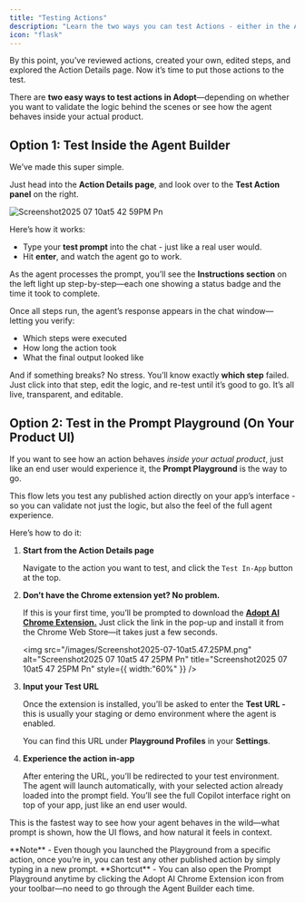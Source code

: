 ```yaml
---
title: "Testing Actions"
description: "Learn the two ways you can test Actions - either in the Agent Builder interface or directly in your product via the Prompt Playground. "
icon: "flask"
---
```


By this point, you’ve reviewed actions, created your own, edited steps, and explored the Action Details page. Now it’s time to put those actions to the test.

There are **two easy ways to test actions in Adopt**—depending on whether you want to validate the logic behind the scenes or see how the agent behaves inside your actual product.

## **Option 1: Test Inside the Agent Builder**

We’ve made this super simple.

Just head into the **Action Details page**, and look over to the **Test Action panel** on the right.

![Screenshot2025 07 10at5 42 59PM Pn](/images/Screenshot2025-07-10at5.42.59PM.png)

Here’s how it works:

- Type your **test prompt** into the chat - just like a real user would.
- Hit **enter**, and watch the agent go to work.

As the agent processes the prompt, you’ll see the **Instructions section** on the left light up step-by-step—each one showing a status badge and the time it took to complete.

Once all steps run, the agent’s response appears in the chat window—letting you verify:

- Which steps were executed
- How long the action took
- What the final output looked like

And if something breaks? No stress. You’ll know exactly **which step** failed. Just click into that step, edit the logic, and re-test until it’s good to go. It’s all live, transparent, and editable.

## **Option 2: Test in the Prompt Playground (On Your Product UI)**

If you want to see how an action behaves _inside your actual product_, just like an end user would experience it, the **Prompt Playground** is the way to go.

This flow lets you test any published action directly on your app’s interface - so you can validate not just the logic, but also the feel of the full agent experience.

Here’s how to do it:

1. **Start from the Action Details page**

   Navigate to the action you want to test, and click the `Test In-App` button at the top.
2. **Don’t have the Chrome extension yet? No problem.**

   If this is your first time, you’ll be prompted to download the [**Adopt AI Chrome Extension.**](https://chromewebstore.google.com/detail/adoptai-copilot/hknjdiahldmenfhmmdcbccpecnpneabk?authuser=0&hl=en) Just click the link in the pop-up and install it from the Chrome Web Store—it takes just a few seconds.

   <img
     src="/images/Screenshot2025-07-10at5.47.25PM.png"
     alt="Screenshot2025 07 10at5 47 25PM Pn"
     title="Screenshot2025 07 10at5 47 25PM Pn"
     style={{ width:"60%" }}
   />
3. **Input your Test URL**

   Once the extension is installed, you’ll be asked to enter the **Test URL -** this is usually your staging or demo environment where the agent is enabled.

   You can find this URL under **Playground Profiles** in your **Settings**.
4. **Experience the action in-app**

   After entering the URL, you’ll be redirected to your test environment. The agent will launch automatically, with your selected action already loaded into the prompt field. You’ll see the full Copilot interface right on top of your app, just like an end user would.

This is the fastest way to see how your agent behaves in the wild—what prompt is shown, how the UI flows, and how natural it feels in context.

<Note>
  **Note** - Even though you launched the Playground from a specific action, once you’re in, you can test any other published action by simply typing in a new prompt.
</Note>

<Note>
  **Shortcut** - You can also open the Prompt Playground anytime by clicking the Adopt AI Chrome Extension icon from your toolbar—no need to go through the Agent Builder each time.
</Note>